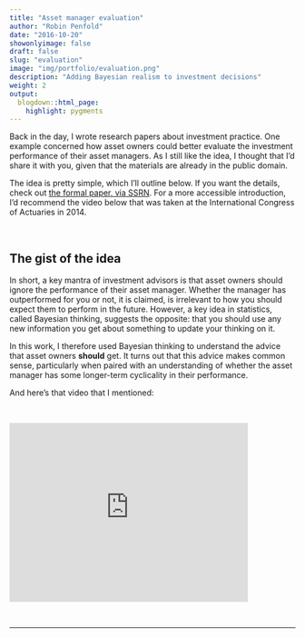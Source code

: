 ```yaml
---
title: "Asset manager evaluation"
author: "Robin Penfold"
date: "2016-10-20"
showonlyimage: false
draft: false
slug: "evaluation"
image: "img/portfolio/evaluation.png"
description: "Adding Bayesian realism to investment decisions"
weight: 2
output:
  blogdown::html_page:
    highlight: pygments
---
```


Back in the day, I wrote research papers about investment practice. One example concerned how asset owners could better evaluate the investment performance of their asset managers. As I still like the idea, I thought that I'd share it with you, given that the materials are already in the public domain.

The idea is pretty simple, which I'll outline below. If you want the details, check out [the formal paper, via SSRN](http://papers.ssrn.com/sol3/papers.cfm?abstract_id=2101771). For a more accessible introduction, I'd recommend the video below that was taken at the International Congress of Actuaries in 2014.

<p class="half-line">&nbsp;</p>

## The gist of the idea

In short, a key mantra of investment advisors is that asset owners should ignore the performance of their asset manager. Whether the manager has outperformed for you or not, it is claimed, is irrelevant to how you should expect them to perform in the future. However, a key idea in statistics, called Bayesian thinking, suggests the opposite: that you should use any new information you get about something to update your thinking on it. 

In this work, I therefore used Bayesian thinking to understand the advice that asset owners **should** get. It turns out that this advice makes common sense, particularly when paired with an understanding of whether the asset manager has some longer-term cyclicality in their performance.

And here's that video that I mentioned:

<p class="half-line">&nbsp;</p>

<iframe width="420" height="315" src="https://www.youtube.com/embed/xutu2axBa0o" frameborder="0"> </iframe>

<p class="half-line">&nbsp;</p>

***
